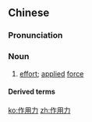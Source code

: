 ==Chinese==
{{zh-forms|type=21}}

===Pronunciation===
{{zh-pron
|m=zuòyònglì
|cat=n
}}

===Noun===
{{zh-noun}}

# [[effort]]; [[applied]] [[force]]

====Derived terms====
{{zh-der|反作用力:fǎnzuòyònglì}}

[[ko:作用力]]
[[zh:作用力]]